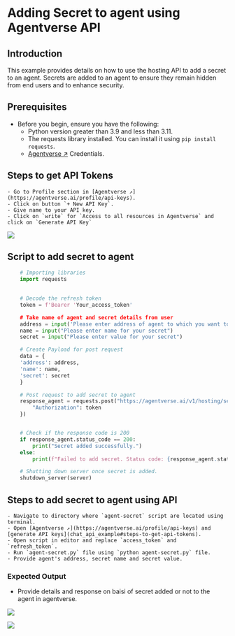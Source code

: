 # Adding Secret to agent using Agentverse API

## Introduction

This example provides details on how to use the hosting API to add a secret to an agent. Secrets are added to an agent to ensure they remain hidden from end users and to enhance security.

## Prerequisites

- Before you begin, ensure you have the following:  
    - Python version greater than 3.9 and less than 3.11.
    - The requests library installed. You can install it using `pip install requests`.
    - [Agentverse ↗️](https://agentverse.ai/) Credentials.


## Steps to get API Tokens 

    - Go to Profile section in [Agentverse ↗️](https://agentverse.ai/profile/api-keys).
    - Click on button `+ New API Key`.
    - Give name to your API key.
    - Click on `write` for `Access to all resources in Agentverse` and click on `Generate API Key`

![](../../src/images/APIs/APIKey.png)

## Script to add secret to agent

``` py copy filename=agent-secret.py
    # Importing libraries
    import requests

        
    # Decode the refresh token
    token = f'Bearer 'Your_access_token'  

    # Take name of agent and secret details from user
    address = input('Please enter address of agent to which you want to add address')
    name = input("Please enter name for your secret")
    secret = input("Please enter value for your secret")

    # Create Payload for post request
    data = {
    'address': address,
    'name': name,
    'secret': secret
    }

    # Post request to add secret to agent
    response_agent = requests.post("https://agentverse.ai/v1/hosting/secrets", json=data, headers={
        "Authorization": token
    })


    # Check if the response code is 200
    if response_agent.status_code == 200:
        print("Secret added successfully.")
    else:
        print(f"Failed to add secret. Status code: {response_agent.status_code}")

    # Shutting down server once secret is added.
    shutdown_server(server)
```


## Steps to add secret to agent using API

    - Navigate to directory where `agent-secret` script are located using terminal.
    - Open [Agentverse ↗️](https://agentverse.ai/profile/api-keys) and [generate API keys](chat_api_example#steps-to-get-api-tokens).
    - Open script in editor and replace `access_token` and `refresh_token`.
    - Run `agent-secret.py` file using `python agent-secret.py` file.
    - Provide agent's address, secret name and secret value.

### Expected Output

- Provide details and response on baisi of secret added or not to the agent in agentverse.

![](../../src/images/APIs/chatsecret1.png)

![](../../src/images/APIs/chatsecret2.png)